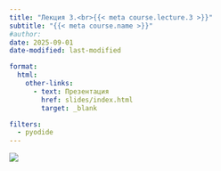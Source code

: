 ```yaml
---
title: "Лекция 3.<br>{{< meta course.lecture.3 >}}"
subtitle: "{{< meta course.name >}}"
#author:
date: 2025-09-01
date-modified: last-modified

format:
  html:
    other-links:
      - text: Презентация
        href: slides/index.html
        target: _blank

filters:
  - pyodide
---
```


![](./img/_lead.png){fig-align="center"}
